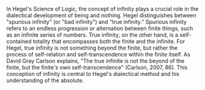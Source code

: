 In Hegel's Science of Logic, the concept of infinity plays a crucial role in the
dialectical development of being and nothing. Hegel distinguishes between
"spurious infinity" (or "bad infinity") and "true infinity." Spurious infinity
refers to an endless progression or alternation between finite things, such as
an infinite series of numbers. True infinity, on the other hand, is a
self-contained totality that encompasses both the finite and the infinite. For
Hegel, true infinity is not something beyond the finite, but rather the process
of self-relation and self-transcendence within the finite itself. As David Gray
Carlson explains, "The true infinite is not the beyond of the finite, but the
finite's own self-transcendence" (Carlson, 2007, 86). This conception of
infinity is central to Hegel's dialectical method and his understanding of the
absolute.
